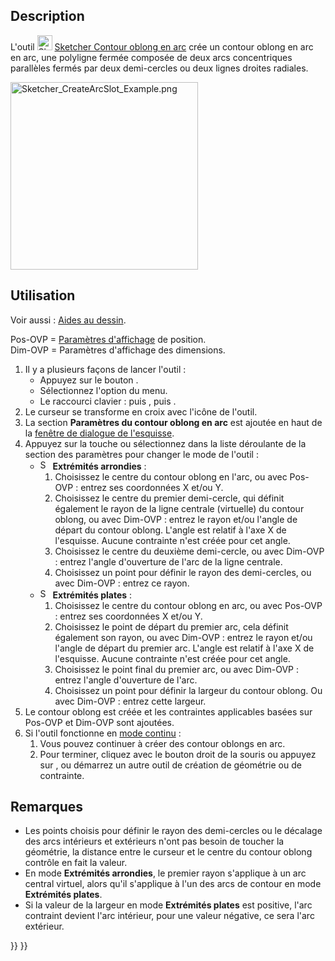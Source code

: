 <languages/>

{{Docnav/fr
|[[Sketcher_CreateSlot/fr|Contour oblong]]
|[[Sketcher_CreateBSpline/fr|B-spline simple]]
|[[Sketcher_Workbench/fr|Atelier Sketcher]]
|IconL=Sketcher_CreateSlot.svg
|IconR=Sketcher_CreateBSpline.svg
|IconC=Workbench_Sketcher.svg
}}

{{GuiCommand/fr
|Name=Sketcher CreateArcSlot
|Name/fr=Sketcher Contour oblong en arc
|MenuLocation=Esquisse → Géometries d'esquisse → Créer un contour oblong en arc
|Workbenches=[[Sketcher_Workbench/fr|Sketcher]]
|Shortcut={{KEY|G}} {{KEY|S}} {{KEY|2}}
|Version=1.0
|SeeAlso=[[Sketcher_CreateSlot/fr|Sketcher Contour oblong]]
}}

==Description==

L'outil [[Image:Sketcher_CreateArcSlot.svg|24px]] [[Sketcher_CreateArcSlot/fr|Sketcher Contour oblong en arc]] crée un contour oblong en arc en arc, une polyligne fermée composée de deux arcs concentriques parallèles fermés par deux demi-cercles ou deux lignes droites radiales.

[[Image:Sketcher_CreateArcSlot_Example.png|300px]]
{{Caption|Contours oblongs en arc avec des extrémités en arc (à gauche) et des extrémités plates (à droite)}}

<span id="Usage"></span>
==Utilisation==

Voir aussi : [[Sketcher_Workbench/fr#Aides_au_dessin|Aides au dessin]].

Pos-OVP = [[Sketcher_Preferences/fr#Général|Paramètres d'affichage]] de position. {{Version/fr|1.0}}<br>
Dim-OVP = Paramètres d'affichage des dimensions. {{Version/fr|1.0}}

# Il y a plusieurs façons de lancer l'outil :
#* Appuyez sur le bouton {{Button|[[Image:Sketcher_CreateArcSlot.svg|16px]] [[Sketcher_CreateArcSlot/fr|Créer un contour oblong en arc]]}}.
#* Sélectionnez l'option {{MenuCommand|Esquisse → Géometries d'esquisse → [[Image:Sketcher_CreateArcSlot.svg|16px]] Créer un contour oblong en arc}} du menu.
#* Le raccourci clavier : {{KEY|G}} puis {{KEY|S}}, puis {{KEY|2}}.
# Le curseur se transforme en croix avec l'icône de l'outil.
# La section '''Paramètres du contour oblong en arc''' est ajoutée en haut de la [[Sketcher_Dialog/fr|fenêtre de dialogue de l'esquisse]].
# Appuyez sur la touche {{KEY|M}} ou sélectionnez dans la liste déroulante de la section des paramètres pour changer le mode de l'outil :
#* [[Image:Sketcher_CreateArcSlot.svg|16px]] '''Extrémités arrondies''' :
#*# Choisissez le centre du contour oblong en l'arc, ou avec Pos-OVP : entrez ses coordonnées X et/ou Y.
#*# Choisissez le centre du premier demi-cercle, qui définit également le rayon de la ligne centrale (virtuelle) du contour oblong, ou avec Dim-OVP : entrez le rayon et/ou l'angle de départ du contour oblong. L'angle est relatif à l'axe X de l'esquisse. Aucune contrainte n'est créée pour cet angle.
#*# Choisissez le centre du deuxième demi-cercle, ou avec Dim-OVP : entrez l'angle d'ouverture de l'arc de la ligne centrale.
#*# Choisissez un point pour définir le rayon des demi-cercles, ou avec Dim-OVP : entrez ce rayon.
#* [[Image:Sketcher_CreateRectangleSlot.svg|16px]] '''Extrémités plates''' :
#*# Choisissez le centre du contour oblong en arc, ou avec Pos-OVP : entrez ses coordonnées X et/ou Y.
#*# Choisissez le point de départ du premier arc, cela définit également son rayon, ou avec Dim-OVP : entrez le rayon et/ou l'angle de départ du premier arc. L'angle est relatif à l'axe X de l'esquisse. Aucune contrainte n'est créée pour cet angle.
#*# Choisissez le point final du premier arc, ou avec Dim-OVP : entrez l'angle d'ouverture de l'arc.
#*# Choisissez un point pour définir la largeur du contour oblong. Ou avec Dim-OVP : entrez cette largeur.
# Le contour oblong est créée et les contraintes applicables basées sur Pos-OVP et Dim-OVP sont ajoutées.
# Si l'outil fonctionne en [[Sketcher_Workbench/fr#Modes_continus|mode continu]] :
## Vous pouvez continuer à créer des contour oblongs en arc.
## Pour terminer, cliquez avec le bouton droit de la souris ou appuyez sur {{KEY|Échap}}, ou démarrez un autre outil de création de géométrie ou de contrainte.

<span id="Notes"></span>
==Remarques==

* Les points choisis pour définir le rayon des demi-cercles ou le décalage des arcs intérieurs et extérieurs n'ont pas besoin de toucher la géométrie, la distance entre le curseur et le centre du contour oblong contrôle en fait la valeur.
* En mode '''Extrémités arrondies''', le premier rayon s'applique à un arc central virtuel, alors qu'il s'applique à l'un des arcs de contour en mode '''Extrémités plates'''.
* Si la valeur de la largeur en mode '''Extrémités plates''' est positive, l'arc contraint devient l'arc intérieur, pour une valeur négative, ce sera l'arc extérieur.


{{Docnav/fr
|[[Sketcher_CreateSlot/fr|Contour oblong]]
|[[Sketcher_CreateBSpline/fr|B-spline simple]]
|[[Sketcher_Workbench/fr|Atelier Sketcher]]
|IconL=Sketcher_CreateSlot.svg
|IconR=Sketcher_CreateBSpline.svg
|IconC=Workbench_Sketcher.svg
}}

{{Sketcher_Tools_navi{{#translation:}}}}
{{Userdocnavi{{#translation:}}}}